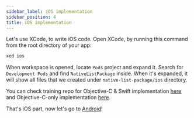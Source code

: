 ```yaml
---
sidebar_label: iOS implementation
sidebar_position: 4
title: iOS implementation
---
```




Let's use XCode, to write iOS code. Open XCode, by running this command from the root directory of your app:

```sh
xed ios
```

When workspace is opened, locate `Pods` project and expand it. Search for `Development Pods` and find `NativeListPackage` inside. When it's expanded, it will show all files that we created under `native-list-package/ios` directory.

<Tabs groupId="ios_lang">
<TabItem value="swift" label="ObjC++ & Swift">

<IosSwiftImpl />

</TabItem>
<TabItem value="objc" label="ObjC++ only">

<IosObjCImpl />

</TabItem>
</Tabs>

You can check training repo for Objective-C & Swift implementation [here](https://github.com/mateusz1913/rnbridgingtutorial/tree/main/native-list-package) and Objective-C-only implementation [here](https://github.com/mateusz1913/rnbridgingtutorial/tree/main/native-list-package-classic).

That's iOS part, now let's go to [Android](./android-impl)!
